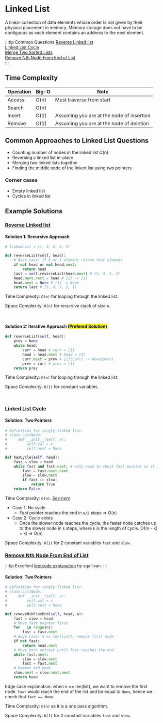 # Linked List

A linear collection of data elements whose order is not given by their physical placement in memory. Memory storage does not have to be
contiguous as each element contains an address to the next element.

:::tip Common Questions
[Reverse Linked list](https://leetcode.com/problems/reverse-linked-list/) <br/>
[Linked List Cycle](https://leetcode.com/problems/linked-list-cycle/) <br/>
[Merge Two Sorted Lists](https://leetcode.com/problems/merge-two-sorted-lists/) <br/>
[Remove Nth Node From End of List](https://leetcode.com/problems/remove-nth-node-from-end-of-list/) <br/>
:::

## Time Complexity

| Operation | Big-O | Note                                      |
| --------- | ----- | ----------------------------------------- |
| Access    | O(n)  | Must traverse from start                  |
| Search    | O(n)  |                                           |
| Insert    | O(1)  | Assuming you are at the node of insertion |
| Remove    | O(1)  | Assuming you are at the node of deletion  |

## Common Approaches to Linked List Questions

- Counting number of nodes in the linked list O(n)
- Reversing a linked list in-place
- Merging two linked lists together
- Finding the middle node of the linked list using two pointers

### Corner cases

- Empty linked list
- Cycles in linked list

## Example Solutions

### [Reverse Linked list](https://leetcode.com/problems/reverse-linked-list/)

#### Solution 1: Recursive Approach

```py
# linkedList = [1, 2, 3, 4, 5]

def reverseList(self, head):
    # Base case: if 0 or 1 element return that element
    if not head or not head.next:
        return head
    last = self.reverseList(head.next) # [5, 4, 3, 2]
    head.next.next = head # [2] -> [1]
    head.next = None # [1] -> None
    return last # [5, 4, 3, 2, 1]
```

Time Complexity: `O(n)` for looping through the linked list.

Space Complexity: `O(n)` for recursive stack of size `n`.

<br />

#### Solution 2: Iterative Approach <mark>(Prefered Solution)</mark>

```py
def reverseList(self, head):
    prev = None
    while head:
        curr = head # curr = [1]
        head = head.next # head = [2]
        curr.next = prev # [1](curr) -> None(prev)
        prev = curr # prev = [1]
    return prev
```

Time Complexity: `O(n)` for looping through the linked list.

Space Complexity: `O(1)` for constant variables.

<br />

### [Linked List Cycle](https://leetcode.com/problems/linked-list-cycle/)

#### Solution: Two Pointers

```py
# Definition for singly-linked list.
# class ListNode:
#     def __init__(self, x):
#         self.val = x
#         self.next = None

def hasCycle(self, head):
    fast = slow = head
    while fast and fast.next: # only need to check fast pointer as it is in front of slow pointer
        fast = fast.next.next
        slow = slow.next
        if fast == slow:
            return True
    return False
```

Time Complexity: `O(n)`. [_See here_](https://leetcode.com/problems/linked-list-cycle/discuss/44758/How-about-the-space-complexity)

- Case 1: No cycle
  - _Fast_ pointer reaches the end in `n/2` steps => O(n)
- Case 2: Cycle exists
  - Once the slower node reaches the cycle, the faster node catches up to the slower node in `k` steps, where `k` is the length of cycle. O((n - k) + k) => O(n)

Space Complexity: `O(1)` for 2 constant variables `fast` and `slow`.

### [Remove Nth Node From End of List](https://leetcode.com/problems/remove-nth-node-from-end-of-list/)

:::tip
Excellent [leetcode explanation](https://leetcode.com/problems/remove-nth-node-from-end-of-list/discuss/1164542/JS-Python-Java-C%2B%2B-or-Easy-Two-Pointer-Solution-w-Explanation) by sgallivan.
:::

#### Solution: Two Pointers

```py
# Definition for singly-linked list.
# class ListNode:
#     def __init__(self, x):
#         self.val = x
#         self.next = None

def removeNthFromEnd(self, head, n):
    fast = slow = head
    # Move fast pointer first
    for _ in range(n):
        fast = fast.next
    # Edge case: n == len(list), remove first node
    if not fast:
        return head.next
    # Move both pointer until fast reaches the end
    while fast.next:
        slow = slow.next
        fast = fast.next
    # Remove nth node
    slow.next = slow.next.next
    return head
```

Edge case explanation: when n == len(list), we want to remove the first node. `fast` would reach the end of the list and be equal to `None`, hence we check that `fast == None`.

Time Complexity: `O(n)` as it is a one pass algorithm.

Space Complexity: `O(1)` for 2 constant variables `fast` and `slow`.
